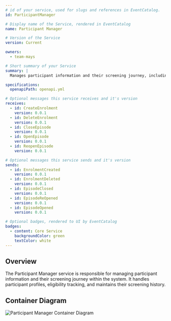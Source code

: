 ```yaml
---
# id of your service, used for slugs and references in EventCatalog.
id: ParticipantManager

# Display name of the Service, rendered in EventCatalog
name: Participant Manager

# Version of the Service
version: Current

owners:
  - team-mays

# Short summary of your Service
summary: |
  Manages participant information and their screening journey, including profile management, eligibility tracking, and screening history.

specifications:
  openapiPath: openapi.yml

# Optional messages this service receives and it's version
receives:
  - id: CreateEnrolment
    version: 0.0.1
  - id: DeleteEnrolment
    version: 0.0.1
  - id: CloseEpisode
    version: 0.0.1
  - id: OpenEpisode
    version: 0.0.1
  - id: ReopenEpisode
    version: 0.0.1

# Optional messages this service sends and it's version
sends:
  - id: EnrolmentCreated
    version: 0.0.1
  - id: EnrolmentDeleted
    version: 0.0.1
  - id: EpisodeClosed
    version: 0.0.1
  - id: EpisodeReOpened
    version: 0.0.1
  - id: EpisodeOpened
    version: 0.0.1

# Optional badges, rendered to UI by EventCatalog
badges:
  - content: Core Service
    backgroundColor: green
    textColor: white
---
```


## Overview

The Participant Manager service is responsible for managing participant information and their screening journey within the system. It handles participant profiles, eligibility tracking, and maintains their screening history.


## Container Diagram

![Participant Manager Container Diagram](path/to/image.jpg)